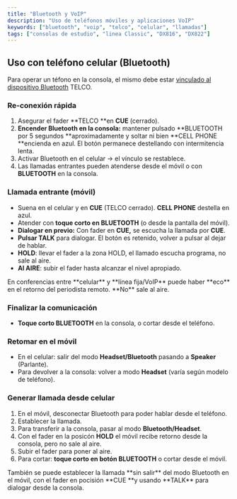 ```yaml
---
title: "Bluetooth y VoIP"
description: "Uso de teléfonos móviles y aplicaciones VoIP"
keywords: ["bluetooth", "voip", "telco", "celular", "llamadas"]
tags: ["consolas de estudio", "linea Classic", "DX816", "DX822"]
---
```


## Uso con teléfono celular (Bluetooth)

Para operar un téfono en la consola, el mismo debe estar [vinculado al dispositivo Bluetooth](/es/DX816/816-telco) TELCO.

### Re-conexión rápida

1. Asegurar el fader \*\*TELCO \*\*en **CUE** (cerrado).
2. **Encender Bluetooth en la consola:** mantener pulsado \*\*BLUETOOTH por 5 segundos \*\*aproximadamente y soltar ni bien \*\*CELL PHONE \*\*encienda en azul. El botón permanece destellando con intermitencia lenta.
3. Activar Bluetooth en el celular → el vínculo se restablece.
4. Las llamadas entrantes pueden atenderse desde el móvil o con **BLUETOOTH** en la consola.

### Llamada entrante (móvil)

- Suena en el celular y en **CUE** (TELCO cerrado). **CELL PHONE** destella en azul.
- Atender con **toque corto en BLUETOOTH** (o desde la pantalla del móvil).
- **Dialogar en previo:** Con fader en **CUE,** se escucha la llamada por **CUE**.
- **Pulsar TALK** para dialogar. El botón es retenido, volver a pulsar al dejar de hablar.
- **HOLD**: llevar el fader a la zona HOLD, el llamado escucha programa, no sale al aire.
- **Al AIRE**: subir el fader hasta alcanzar el nivel apropiado.

<Info>
  En conferencias entre **celular** y **línea fija/VoIP** puede haber **eco** en el retorno del periodista remoto. **No** sale al aire.
</Info>

### Finalizar la comunicación

- **Toque corto BLUETOOTH** en la consola, o cortar desde el teléfono.

### Retomar en el móvil

- En el celular: salir del modo **Headset/Bluetooth** pasando a **Speaker** (Parlante).
- Para devolver a la consola: volver a modo **Headset** (varía según modelo de teléfono).

### Generar llamada desde celular

1. En el móvil, desconectar Bluetooth para poder hablar desde el teléfono.
2. Establecer la llamada. 
3. Para transferir a la consola, pasar al modo **Bluetooth/Headset**.
4. Con el fader en la posicón **HOLD** el móvil recibe retorno desde la consola, pero no sale al aire. 
5. Subir el fader para poner al aire.
6. Para cortar: **toque corto en botón BLUETOOTH** o cortar desde el móvil.

<Note>
  También se puede establecer la llamada **sin salir** del modo Bluetooth en el móvil, con el fader en pocisión **CUE **y usando **TALK** para dialogar desde la consola.
</Note>

